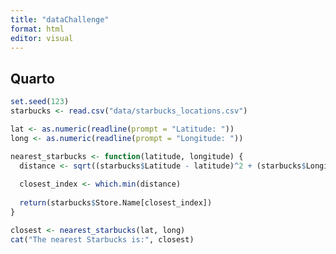 ---
title: "dataChallenge"
format: html
editor: visual
---

## Quarto

```{r}
set.seed(123)
starbucks <- read.csv("data/starbucks_locations.csv")

lat <- as.numeric(readline(prompt = "Latitude: "))
long <- as.numeric(readline(prompt = "Longitude: "))

nearest_starbucks <- function(latitude, longitude) {
  distance <- sqrt((starbucks$Latitude - latitude)^2 + (starbucks$Longitude - longitude)^2)
  
  closest_index <- which.min(distance)
  
  return(starbucks$Store.Name[closest_index])
}

closest <- nearest_starbucks(lat, long)
cat("The nearest Starbucks is:", closest)
```
